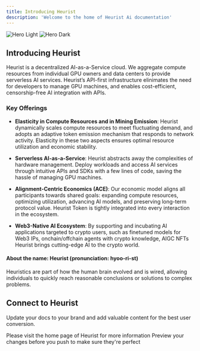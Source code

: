 ```yaml
---
title: Introducing Heurist
description: 'Welcome to the home of Heurist Ai documentation'
---
```


<img
  className="block dark:hidden"
  src="/images/hero/light.png"
  alt="Hero Light"
/>
<img
  className="hidden dark:block"
  src="/images/hero/dark.png"
  alt="Hero Dark"
/>

## Introducing Heurist

Heurist is a decentralized AI-as-a-Service cloud. We aggregate compute resources from individual GPU owners and data centers to provide serverless AI services. Heurist’s API-first infrastructure elinimates the need for developers to manage GPU machines, and enables cost-efficient, censorship-free AI integration with APIs.

### Key Offerings

- **Elasticity in Compute Resources and in Mining Emission**: Heurist dynamically scales compute resources to meet fluctuating demand, and adopts an adaptive token emission mechanism that responds to network activity. Elasticity in these two aspects ensures optimal resource utilization and economic stability.

- **Serverless AI-as-a-Service**: Heurist abstracts away the complexities of hardware management. Deploy workloads and access AI services through intuitive APIs and SDKs with a few lines of code, saving the hassle of managing GPU machines.

- **Alignment-Centric Economics (ACE)**: Our economic model aligns all participants towards shared goals: expanding compute resources, optimizing utilization, advancing AI models, and preserving long-term protocol value. Heurist Token is tightly integrated into every interaction in the ecosystem.

- **Web3-Native AI Ecosystem**: By supporting and incubating AI applications targeted to crypto users, such as finetuned models for Web3 IPs, onchain/offchain agents with crypto knowledge, AIGC NFTs Heurist brings cutting-edge AI to the crypto world.

#### About the name: Heurist (pronunciation: hyoo-ri-st)

Heuristics are part of how the human brain evolved and is wired, allowing individuals to quickly reach reasonable conclusions or solutions to complex problems.



## Connect to Heurist

Update your docs to your brand and add valuable content for the best user conversion.

<CardGroup cols={2}>
  <Card
    title="Heurist Website"
    icon="globe"
    href="https://www.heurist.ai/"
  >
    Please visit the home page of Heurist for more information
  </Card>
  <Card
    title="Contact us"
    icon="envelope"
    href="mailto:team@heurist.xyz"
  >
    Preview your changes before you push to make sure they're perfect
  </Card>
</CardGroup>